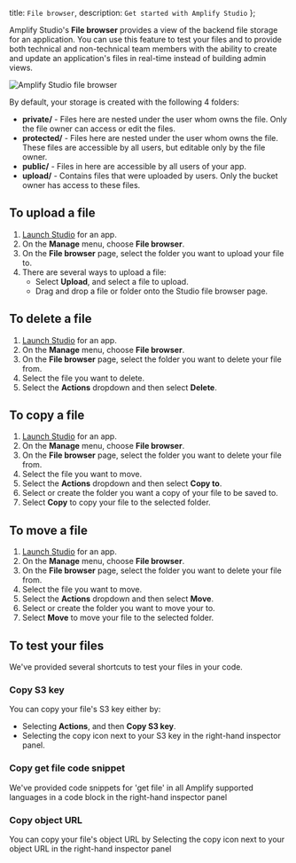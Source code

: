   title: `File browser`,
  description: `Get started with Amplify Studio`
};

Amplify Studio's **File browser** provides a view of the backend file storage for an application. You can use this feature to test your files and to provide both technical and non-technical team members with the ability to create and update an application's files in real-time instead of building admin views.

![Amplify Studio file browser](/images/console/fileBrowser.png)

By default, your storage is created with the following 4 folders:

- **private/** - Files here are nested under the user whom owns the file. Only the file owner can access or edit the files.
- **protected/** - Files here are nested under the user whom owns the file. These files are accessible by all users, but editable only by the file owner.
- **public/** - Files in here are accessible by all users of your app.
- **upload/** - Contains files that were uploaded by users. Only the bucket owner has access to these files.

## To upload a file

1. [Launch Studio](/console/adminui/start/#log-into-the-amplify-console) for an app.
2. On the **Manage** menu, choose **File browser**.
3. On the **File browser** page, select the folder you want to upload your file to.
4. There are several ways to upload a file:
   - Select **Upload**, and select a file to upload.
   - Drag and drop a file or folder onto the Studio file browser page.

## To delete a file

1. [Launch Studio](/console/adminui/start/#log-into-the-amplify-console) for an app.
2. On the **Manage** menu, choose **File browser**.
3. On the **File browser** page, select the folder you want to delete your file from.
4. Select the file you want to delete.
5. Select the **Actions** dropdown and then select **Delete**.

## To copy a file

1. [Launch Studio](/console/adminui/start/#log-into-the-amplify-console) for an app.
2. On the **Manage** menu, choose **File browser**.
3. On the **File browser** page, select the folder you want to delete your file from.
4. Select the file you want to move.
5. Select the **Actions** dropdown and then select **Copy to**.
6. Select or create the folder you want a copy of your file to be saved to.
7. Select **Copy** to copy your file to the selected folder.

## To move a file

1. [Launch Studio](/console/adminui/start/#log-into-the-amplify-console) for an app.
2. On the **Manage** menu, choose **File browser**.
3. On the **File browser** page, select the folder you want to delete your file from.
4. Select the file you want to move.
5. Select the **Actions** dropdown and then select **Move**.
6. Select or create the folder you want to move your to.
7. Select **Move** to move your file to the selected folder.

## To test your files

We've provided several shortcuts to test your files in your code.

### Copy S3 key

You can copy your file's S3 key either by:

- Selecting **Actions**, and then **Copy S3 key**.
- Selecting the copy icon next to your S3 key in the right-hand inspector panel.

### Copy get file code snippet

We've provided code snippets for 'get file' in all Amplify supported languages in a code block in the right-hand inspector panel

### Copy object URL

You can copy your file's object URL by Selecting the copy icon next to your object URL in the right-hand inspector panel
